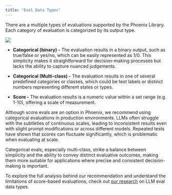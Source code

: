 ```yaml
---
title: "Eval Data Types"
---
```


There are a multiple types of evaluations supported by the Phoenix Library. Each category of evaluation is categorized by its output type.

<Frame caption="">
  <img src="https://storage.googleapis.com/arize-phoenix-assets/assets/images/phoenix-docs-images/ec66bc59-image.jpeg" />
</Frame>

* **Categorical (binary) -** The evaluation results in a binary output, such as true/false or yes/no, which can be easily represented as 1/0. This simplicity makes it straightforward for decision-making processes but lacks the ability to capture nuanced judgements.

* **Categorical (Multi-class) -** The evaluation results in one of several predefined categories or classes, which could be text labels or distinct numbers representing different states or types.

* **Score -** The evaluation results is a numeric value within a set range (e.g. 1-10), offering a scale of measurement.

Although score evals are an option in Phoenix, we recommend using categorical evaluations in production environments. LLMs often struggle with the subtleties of continuous scales, leading to inconsistent results even with slight prompt modifications or across different models. Repeated tests have shown that scores can fluctuate significantly, which is problematic when evaluating at scale.

Categorical evals, especially multi-class, strike a balance between simplicity and the ability to convey distinct evaluative outcomes, making them more suitable for applications where precise and consistent decision-making is important.

To explore the full analysis behind our recommendation and understand the limitations of score-based evaluations, check out [our research](https://arize.com/blog-course/numeric-evals-for-llm-as-a-judge/) on LLM eval data types.


